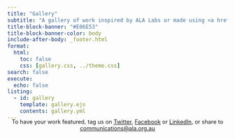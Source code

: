 ```yaml
---
title: "Gallery"
subtitle: "A gallery of work inspired by ALA Labs or made using <a href='https://galah.ala.org.au/'>galah</a>"
title-block-banner: "#E06E53"
title-block-banner-color: body
include-after-body: _footer.html
format:
  html:
    toc: false
    css: [gallery.css, ../theme.css]
search: false
execute:
  echo: false
listing:
  - id: gallery
    template: gallery.ejs
    contents: gallery.yml
---
```


:::{.gallery-note style="font-size:.8rem; text-align:center;margin-bottom:25px; margin-top: -20px;"}
To have your work featured, tag us on [Twitter](https://twitter.com/atlaslivingaust), [Facebook](https://www.facebook.com/atlasoflivingaustralia/) or [LinkedIn](https://au.linkedin.com/company/atlas-of-living-australia), or share to [communications@ala.org.au](mailto:communications@ala.org.au)
:::

::: {#gallery .column-page}
:::